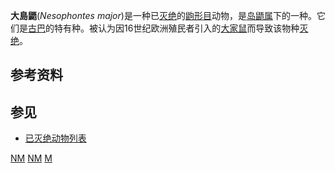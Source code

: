 {{Speciesbox 
| name = 大島鼯
| status = EX
| status_system = iucn3.1
| status_ref = <ref>{{IUCN2008 | assessors=Turvey, S. & Helgen, K. | year=2008 | title=Nesophontes major | id=136381 | downloaded=6 January 2009}}</ref>
| extinct = 16世紀初
| genus = Nesophontes
| species = major
| authority = {{tsl|en|Oscar Arredondo|Arredondo}}, 1970
}}
'''大島鼯'''(''Nesophontes major'')是一种已[[灭绝|灭绝]]的[[鼩形目|鼩形目]]动物，是[[岛鼯属|岛鼯属]]下的一种。它们是[[古巴|古巴]]的特有种。被认为因16世纪欧洲殖民者引入的[[大家鼠|大家鼠]]而导致该物种[[灭绝|灭绝]]。

==参考资料==
{{reflist}}

==参见==
*[[已灭绝动物列表|已灭绝动物列表]]
{{Taxonbar|from=Q1764695}}

[[Category:IUCN紅色名錄絕滅物種|NM]]
[[Category:鼩形亚目|NM]]
[[Category:島鼯属|M]]


{{Mammal-stub}}